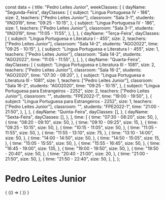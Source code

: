 const data = {
  title: "Pedro Leites Junior",
  weekClasses: [
    {
      dayName: "Segunda-Feira",
      dayClasses: [
        {
          subject: "Língua Portuguesa IV - 186",
          size: 2,
          teachers: ["Pedro Leites Junior"],
          classroom: "Sala 3-1",
          students: "IIN2019",
          time: "09:25 - 10:15",
        },
        {
          subject: "Língua Portuguesa IV - 186",
          size: 1,
          teachers: ["Pedro Leites Junior"],
          classroom: "Sala 3-1",
          students: "IIN2019",
          time: "11:05 - 11:55",
        },
      ],
    },
    {
      dayName: "Terça-Feira",
      dayClasses: [
        {
          subject: "Língua Portuguesa e Literatura I - 455",
          size: 2,
          teachers: ["Pedro Leites Junior"],
          classroom: "Sala 14-2",
          students: "AGO2022",
          time: "09:25 - 10:15",
        },
        {
          subject: "Língua Portuguesa e Literatura I - 455",
          size: 1,
          teachers: ["Pedro Leites Junior"],
          classroom: "Sala 14-2",
          students: "AGO2022",
          time: "11:05 - 11:55",
        },
      ],
    },
    {
      dayName: "Quarta-Feira",
      dayClasses: [
        {
          subject: "Língua Portuguesa e Literatura III - 1081",
          size: 2,
          teachers: ["Pedro Leites Junior"],
          classroom: "Sala 16-2",
          students: "AGO2020",
          time: "07:30 - 08:20",
        },
        {
          subject: "Língua Portuguesa e Literatura III - 1081",
          size: 1,
          teachers: ["Pedro Leites Junior"],
          classroom: "Sala 16-2",
          students: "AGO2020",
          time: "09:25 - 10:15",
        },
        {
          subject: "Língua Portuguesa para Estrangeiros - 2252",
          size: 2,
          teachers: ["Pedro Leites Junior"],
          classroom: "",
          students: "FPE2022-1",
          time: "19:00 - 19:50",
        },
        {
          subject: "Língua Portuguesa para Estrangeiros - 2252",
          size: 1,
          teachers: ["Pedro Leites Junior"],
          classroom: "",
          students: "FPE2022-1",
          time: "21:00 - 21:50",
        },
      ],
    },
    {
      dayName: "Quinta-Feira",
      dayClasses: [],
    },
    {
      dayName: "Sexta-Feira",
      dayClasses: [],
    },
  ],
  time: [
    {
      time: "07:30 - 08:20",
      size: 50,
    },
    {
      time: "08:20 - 09:10",
      size: 50,
    },
    {
      time: "09:10 - 09:25",
      size: 15,
    },
    {
      time: "09:25 - 10:15",
      size: 50,
    },
    {
      time: "10:15 - 11:05",
      size: 50,
    },
    {
      time: "11:05 - 11:55",
      size: 50,
    },
    {
      time: "11:55 - 13:10",
      size: 75,
    },
    {
      time: "13:10 - 14:00",
      size: 50,
    },
    {
      time: "14:00 - 14:50",
      size: 50,
    },
    {
      time: "14:50 - 15:05",
      size: 15,
    },
    {
      time: "15:05 - 15:55",
      size: 50,
    },
    {
      time: "15:55 - 16:45",
      size: 50,
    },
    {
      time: "16:45 - 19:00",
      size: 135,
    },
    {
      time: "19:00 - 19:50",
      size: 50,
    },
    {
      time: "19:50 - 20:40",
      size: 50,
    },
    {
      time: "20:40 - 21:00",
      size: 20,
    },
    {
      time: "21:00 - 21:50",
      size: 50,
    },
    {
      time: "21:50 - 22:40",
      size: 50,
    },
  ],
};

# Pedro Leites Junior

<div>
  {
    <BrowserOnly>
      {() => (
        <Grid
          title={data.title}
          weekClasses={data.weekClasses}
          time={data.time}
        />
      )}
    </BrowserOnly>
  }
</div>
